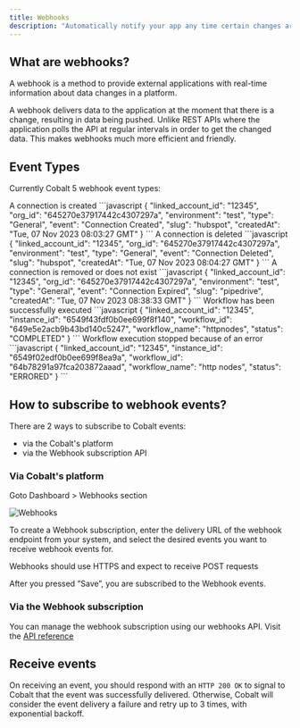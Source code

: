 ```yaml
---
title: Webhooks
description: "Automatically notify your app any time certain changes are made."
---
```



## What are webhooks?

A webhook is a method to provide external applications with real-time information about data changes in a platform.

A webhook delivers data to the application at the moment that there is a change, resulting in data being pushed. Unlike REST APIs where the application polls the API at regular intervals in order to get the changed data. This makes webhooks much more efficient and friendly.

## Event Types
Currently Cobalt 5 webhook event types:

<Accordion title="Connection Created">
 A connection is created
 ```javascript
 {
  "linked_account_id": "12345",
  "org_id": "645270e37917442c4307297a",
  "environment": "test",
  "type": "General",
  "event": "Connection Created",
  "slug": "hubspot",
  "createdAt": "Tue, 07 Nov 2023 08:03:27 GMT"
}
 ```
</Accordion>

<Accordion title="Connection Deleted">
   A connection is deleted
 ```javascript
 {
  "linked_account_id": "12345",
  "org_id": "645270e37917442c4307297a",
  "environment": "test",
  "type": "General",
  "event": "Connection Deleted",
  "slug": "hubspot",
  "createdAt": "Tue, 07 Nov 2023 08:04:27 GMT"
}
 ```
</Accordion>

<Accordion title="Connection Expired">
   A connection is removed or does not exist
 ```javascript
 {
  "linked_account_id": "12345",
  "org_id": "645270e37917442c4307297a",
  "environment": "test",
  "type": "General",
  "event": "Connection Expired",
  "slug": "pipedrive",
  "createdAt": "Tue, 07 Nov 2023 08:38:33 GMT"
}
 ```
</Accordion>

<Accordion title="Workflow Completed">
   Workflow has been successfully executed
 ```javascript
 {
  "linked_account_id": "12345",
  "instance_id": "6549f43fdf0b0ee699f8f140",
  "workflow_id": "649e5e2acb9b43bd140c5247",
  "workflow_name": "httpnodes",
  "status": "COMPLETED"
}
 ```
</Accordion>

<Accordion title="Workflow Errored">
   Workflow execution stopped because of an error
 ```javascript
 {
  "linked_account_id": "12345",
  "instance_id": "6549f02edf0b0ee699f8ea9a",
  "workflow_id": "64b78291a97fca203872aaad",
  "workflow_name": "http nodes",
  "status": "ERRORED"
}
 ```
</Accordion>

## How to subscribe to webhook events?
There are 2 ways to subscribe to Cobalt events:

- via the Cobalt's platform
- via the Webhook subscription API

### Via Cobalt's platform
Goto Dashboard > Webhooks section

![Webhooks](/images/webhooks.jpg)

To create a Webhook subscription, enter the delivery URL of the webhook endpoint from your system, and select the desired events you want to receive webhook events for.

<Info>Webhooks should use HTTPS and expect to receive POST requests</Info>

After you pressed “Save”, you are subscribed to the Webhook events.

### Via the Webhook subscription 
You can manage the webhook subscription using our webhooks API. Visit the [API reference](/api-reference/webhooks/create-webhook) 


## Receive events
On receiving an event, you should respond with an `HTTP 200 OK` to signal to Cobalt that the event was successfully delivered. Otherwise, Cobalt will consider the event delivery a failure and retry up to 3 times, with exponential backoff.
